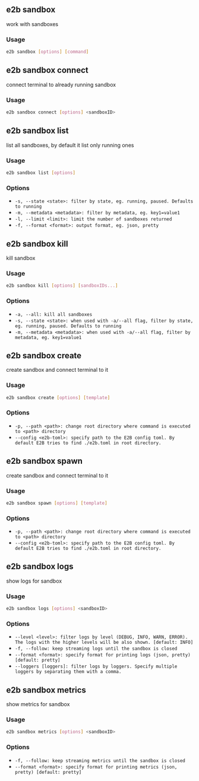 ## e2b sandbox


work with sandboxes

### Usage

```bash
e2b sandbox [options] [command]
```
## e2b sandbox connect


connect terminal to already running sandbox

### Usage

```bash
e2b sandbox connect [options] <sandboxID>
```


## e2b sandbox list


list all sandboxes, by default it list only running ones

### Usage

```bash
e2b sandbox list [options]
```

### Options


 - `-s, --state <state>: filter by state, eg. running, paused. Defaults to running `
 - `-m, --metadata <metadata>: filter by metadata, eg. key1=value1 `
 - `-l, --limit <limit>: limit the number of sandboxes returned `
 - `-f, --format <format>: output format, eg. json, pretty `


## e2b sandbox kill


kill sandbox

### Usage

```bash
e2b sandbox kill [options] [sandboxIDs...]
```

### Options


 - `-a, --all: kill all sandboxes `
 - `-s, --state <state>: when used with -a/--all flag, filter by state, eg. running, paused. Defaults to running `
 - `-m, --metadata <metadata>: when used with -a/--all flag, filter by metadata, eg. key1=value1 `


## e2b sandbox create


create sandbox and connect terminal to it

### Usage

```bash
e2b sandbox create [options] [template]
```

### Options


 - `-p, --path <path>: change root directory where command is executed to <path> directory `
 - `--config <e2b-toml>: specify path to the E2B config toml. By default E2B tries to find ./e2b.toml in root directory. `


## e2b sandbox spawn


create sandbox and connect terminal to it

### Usage

```bash
e2b sandbox spawn [options] [template]
```

### Options


 - `-p, --path <path>: change root directory where command is executed to <path> directory `
 - `--config <e2b-toml>: specify path to the E2B config toml. By default E2B tries to find ./e2b.toml in root directory. `


## e2b sandbox logs


show logs for sandbox

### Usage

```bash
e2b sandbox logs [options] <sandboxID>
```

### Options


 - `--level <level>: filter logs by level (DEBUG, INFO, WARN, ERROR). The logs with the higher levels will be also shown. [default: INFO]`
 - `-f, --follow: keep streaming logs until the sandbox is closed `
 - `--format <format>: specify format for printing logs (json, pretty) [default: pretty]`
 - `--loggers [loggers]: filter logs by loggers. Specify multiple loggers by separating them with a comma. `


## e2b sandbox metrics


show metrics for sandbox

### Usage

```bash
e2b sandbox metrics [options] <sandboxID>
```

### Options


 - `-f, --follow: keep streaming metrics until the sandbox is closed `
 - `--format <format>: specify format for printing metrics (json, pretty) [default: pretty]`


